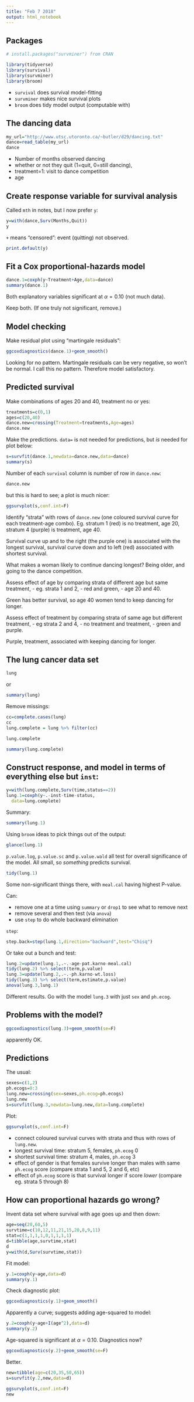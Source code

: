 ```yaml
---
title: "Feb 7 2018"
output: html_notebook
---
```


## Packages

```r
# install.packages("survminer") from CRAN
```


```r
library(tidyverse)
library(survival)
library(survminer)
library(broom)
```

- `survival` does survival model-fitting
- `survminer` makes nice survival plots
- `broom` does tidy model output (computable with) 

## The dancing data

```r
my_url="http://www.utsc.utoronto.ca/~butler/d29/dancing.txt"
dance=read_table(my_url)
dance
```

- Number of months observed dancing
- whether or not they quit (1=quit, 0=still dancing), 
- treatment=1: visit to dance competition
- age

## Create response variable for survival analysis

Called `mth` in notes, but I now prefer `y`:

```r
y=with(dance,Surv(Months,Quit))
y
```

`+` means "censored": event (quitting) not observed.

```r
print.default(y)
```


## Fit a Cox proportional-hazards model

```r
dance.1=coxph(y~Treatment+Age,data=dance)
summary(dance.1)
```

Both explanatory variables significant at $\alpha=0.10$ (not much data).

Keep both. (If one truly not significant, remove.)


## Model checking

Make residual plot using "martingale residuals":


```r
ggcoxdiagnostics(dance.1)+geom_smooth()
```

Looking for no pattern. Martingale residuals can be very negative, so won't be normal. I call this no pattern. Therefore model satisfactory. 

## Predicted survival

Make combinations of ages 20 and 40, treatment no or yes:

```r
treatments=c(0,1)
ages=c(20,40)
dance.new=crossing(Treatment=treatments,Age=ages)
dance.new
```

Make the predictions. `data=` is not needed for predictions, but *is* needed for plot below:

```r
s=survfit(dance.1,newdata=dance.new,data=dance)
summary(s)
```

Number of each `survival` column is number of row in `dance.new`:

```r
dance.new
```

but this is hard to see; a plot is much nicer:

```r
ggsurvplot(s,conf.int=F)
```

Identify "strata" with rows of `dance.new` (one coloured survival curve for each treatment-age combo). Eg. stratum 1 (red) is no treatment, age 20, stratum 4 (purple) is treatment, age 40.

Survival curve up and to the right (the purple one) is associated with the longest survival,
survival curve down and to left (red) associated with shortest survival.

What makes a woman likely to continue dancing longest? Being older, and going to the dance competition. 

Assess effect of age by comparing strata of different age but same treatment, 
- eg. strata 1 and 2, 
- red and green, 
- age 20 and 40. 

Green has better survival, so age 40
women tend to keep dancing for longer.

Assess effect of treatment by comparing strata of same age but different treatment, 
- eg strata 2 and 4, 
- no treatment and treatment, 
- green and purple.

Purple, treatment, associated with keeping dancing for longer.

## The lung cancer data set

```r
lung
```

or

```r
summary(lung)
```

Remove missings:

```r
cc=complete.cases(lung)
cc
lung.complete = lung %>% filter(cc)
```

```r
lung.complete
```

```r
summary(lung.complete)
```


## Construct response, and model in terms of everything else but `inst`:

```r
y=with(lung.complete,Surv(time,status==2))
lung.1=coxph(y~.-inst-time-status,
  data=lung.complete)
```

Summary:

```r
summary(lung.1)
```

Using `broom` ideas to pick things out of the output:

```r
glance(lung.1)
```

`p.value.log`, `p.value.sc` and `p.value.wald` all test for overall significance of the model. All small, so *something* predicts survival.

```r
tidy(lung.1) 
```

Some non-significant things there, with `meal.cal` having highest P-value. 

Can:

- remove one at a time using `summary` or `drop1` to see what to remove next
- remove several and then test (via `anova`)
- use `step` to do whole backward elimination

`step`:

```r
step.back=step(lung.1,direction="backward",test="Chisq")
```

Or take out a bunch and test:

```r
lung.2=update(lung.1,.~.-age-pat.karno-meal.cal)
tidy(lung.2) %>% select(term,p.value)
lung.3=update(lung.2,.~.-ph.karno-wt.loss)
tidy(lung.3) %>% select(term,estimate,p.value)
anova(lung.3,lung.1)
```

Different results. Go with the model `lung.3` with just `sex` and `ph.ecog`.

## Problems with the model?

```r
ggcoxdiagnostics(lung.3)+geom_smooth(se=F)
```

apparently OK.

## Predictions

The usual:

```r
sexes=c(1,2)
ph.ecogs=0:3
lung.new=crossing(sex=sexes,ph.ecog=ph.ecogs)
lung.new
s=survfit(lung.3,newdata=lung.new,data=lung.complete)
```

Plot:

```r
ggsurvplot(s,conf.int=F)
```

- connect coloured survival curves with strata and thus with rows of `lung.new`.
- longest survival time: stratum 5, females, `ph.ecog` 0
- shortest survival time: stratum 4, males, `ph.ecog` 3
- effect of gender is that females survive longer than males with same `ph.ecog` score (compare strata 1 and 5, 2 and 6, etc)
- effect of `ph.ecog` score is that survival longer if score *lower* (compare eg. strata 5 through 8)

## How can proportional hazards go wrong?

Invent data set where survival with age goes up and then down:

```r
age=seq(20,60,5)
survtime=c(10,12,11,21,15,20,8,9,11)
stat=c(1,1,1,1,0,1,1,1,1)
d=tibble(age,survtime,stat)
d
y=with(d,Surv(survtime,stat))
```

Fit model:

```r
y.1=coxph(y~age,data=d)
summary(y.1)
```

Check diagnostic plot:

```r
ggcoxdiagnostics(y.1)+geom_smooth()
```

Apparently a curve; suggests adding age-squared to model:

```r
y.2=coxph(y~age+I(age^2),data=d)
summary(y.2)
```

Age-squared is significant at $\alpha=0.10$. Diagnostics now?

```r
ggcoxdiagnostics(y.2)+geom_smooth(se=F)
```

Better.

```r
new=tibble(age=c(20,35,50,65))
s=survfit(y.2,new,data=d)
```

```r
ggsurvplot(s,conf.int=F)
new
```
